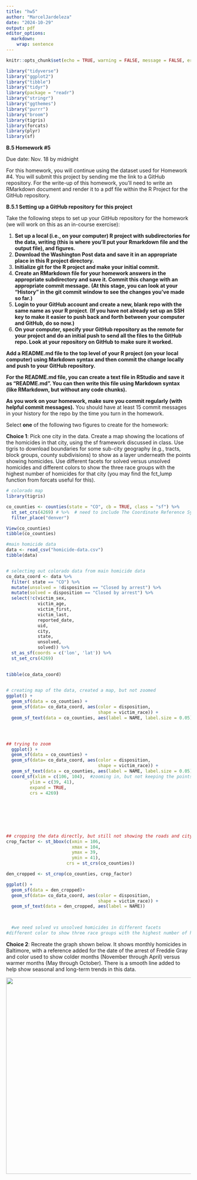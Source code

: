 ```yaml
---
title: "hw5"
author: "MarcelJardeleza"
date: "2024-10-29"
output: pdf
editor_options: 
  markdown: 
    wrap: sentence
---
```


```r
knitr::opts_chunk$set(echo = TRUE, warning = FALSE, message = FALSE, error = FALSE)
```

```r
library("tidyverse")
library("ggplot2")
library("tibble")
library("tidyr")
library(package = "readr")
library("stringr")
library("ggthemes")
library("purrr")
library("broom")
library(tigris)
library(forcats)
library(plyr)
library(sf)
```

**B.5 Homework #5**

Due date: Nov. 18 by midnight

For this homework, you will continue using the dataset used for Homework #4.
You will submit this project by sending me the link to a GitHub repository.
For the write-up of this homework, you’ll need to write an RMarkdown document and render it to a pdf file within the R Project for the GitHub repository.

**B.5.1 Setting up a GitHub repository for this project**

Take the following steps to set up your GitHub repository for the homework (we will work on this as an in-course exercise):

1.  **Set up a local (i.e., on your computer) R project with subdirectories for the data, writing (this is where you’ll put your Rmarkdown file and the output file), and figures.**
2.  **Download the Washington Post data and save it in an appropriate place in this R project directory.**
3.  **Initialize git for the R project and make your initial commit.**
4.  **Create an RMarkdown file for your homework answers in the appropriate subdirectory and save it. Commit this change with an appropriate commit message.** **(At this stage, you can look at your “History” in the git commit window to see the changes you’ve made so far.)**
5.  **Login to your GitHub account and create a new, blank repo with the same name as your R project**. **(If you have not already set up an SSH key to make it easier to push back and forth between your computer and GitHub, do so now.)**
6.  **On your computer, specify your GitHub repository as the remote for your project and do an initial push to send all the files to the GitHub repo. Look at your repository on GitHub to make sure it worked.**

**Add a README.md file to the top level of your R project (on your local computer) using Markdown syntax and then commit the change locally and push to your GitHub repository.**

**For the README.md file, you can create a text file in RStudio and save it as “README.md”. You can then write this file using Markdown syntax (like RMarkdown, but without any code chunks).**

**As you work on your homework, make sure you commit regularly (with helpful commit messages).** You should have at least 15 commit messages in your history for the repo by the time you turn in the homework.

Select **one** of the following two figures to create for the homework:

**Choice 1**: Pick one city in the data.
Create a map showing the locations of the homicides in that city, using the sf framework discussed in class.
Use tigris to download boundaries for some sub-city geography (e.g., tracts, block groups, county subdivisions) to show as a layer underneath the points showing homicides.
Use different facets for solved versus unsolved homicides and different colors to show the three race groups with the highest number of homicides for that city (you may find the fct_lump function from forcats useful for this).

```r
# colorado map 
library(tigris)

co_counties <- counties(state = "CO", cb = TRUE, class = "sf") %>% 
  st_set_crs(4269) # %>%  # need to include The Coordinate Reference System (CRS) (how to translate your coordinates to places in the world) otherwise it will not create the plot
  filter_place("denver")

View(co_counties)
tibble(co_counties)

#main homicide data
data <- read_csv("homicide-data.csv") 
tibble(data)


# selectimg out colorado data from main homicide data
co_data_coord <- data %>% 
  filter( state == "CO") %>% 
  mutate(unsolved = !disposition == "Closed by arrest") %>% 
  mutate(solved = disposition == "Closed by arrest") %>% 
  select(!c(victim_sex, 
            victim_age,
            victim_first, 
            victim_last, 
            reported_date, 
            uid, 
            city,
            state,
            unsolved,
            solved)) %>% 
  st_as_sf(coords = c('lon', 'lat')) %>% 
  st_set_crs(4269)
  

tibble(co_data_coord)
  

# creating map of the data, created a map, but not zoomed
ggplot() +
  geom_sf(data = co_counties) +  
  geom_sf(data= co_data_coord, aes(color = disposition,
                                   shape = victim_race)) +
  geom_sf_text(data = co_counties, aes(label = NAME, label.size = 0.05))




## trying to zoom
  ggplot() +
  geom_sf(data = co_counties) +
  geom_sf(data= co_data_coord, aes(color = disposition,
                                   shape = victim_race)) +
  geom_sf_text(data = co_counties, aes(label = NAME, label.size = 0.05)) +
  coord_sf(xlim = c(106, 104),  #zooming in, but not keeping the points
         ylim = c(39, 41),
         expand = TRUE,
         crs = 4269)


  
  
  
  
  
## cropping the data directly, but still not showing the roads and city boundaries
crop_factor <- st_bbox(c(xmin = 106, 
                         xmax = 104, 
                         ymax = 39, 
                         ymin = 41),
                       crs = st_crs(co_counties))

den_cropped <- st_crop(co_counties, crop_factor)

ggplot() + 
  geom_sf(data = den_cropped)+ 
  geom_sf(data= co_data_coord, aes(color = disposition,
                                   shape = victim_race)) +
  geom_sf_text(data = den_cropped, aes(label = NAME))


  
  #we need solved vs unsolved homicides in different facets
#different color to show three race groups with the highest number of homicides (fct_lump)


```

**Choice 2**: Recreate the graph shown below.
It shows monthly homicides in Baltimore, with a reference added for the date of the arrest of Freddie Gray and color used to show colder months (November through April) versus warmer months (May through October).
There is a smooth line added to help show seasonal and long-term trends in this data.

![](https://geanders.github.io/RProgrammingForResearch/figures/hw_5_plot.png){width="535"}
